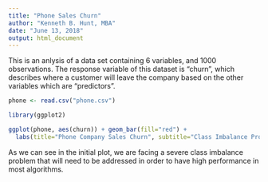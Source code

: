 ---
title: "Phone Sales Churn"
author: "Kenneth B. Hunt, MBA"
date: "June 13, 2018"
output: html_document
---
This is an anlysis of a data set containing 6 variables, and 1000 observations. The response variable of this dataset is "churn", which describes where a customer will leave the company based on the other variables which are "predictors". 


```{r}
phone <- read.csv("phone.csv")
```

```{r echo=FALSE}
library(ggplot2)
```


```{r}
ggplot(phone, aes(churn)) + geom_bar(fill="red") +
  labs(title="Phone Company Sales Churn", subtitle="Class Imbalance Problem", caption="Kenneth B. Hunt, MBA", face="bold")
```
As we can see in the initial plot, we are facing a severe class imbalance problem that will need to be addressed in order to have high performance in most algorithms. 





